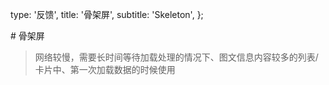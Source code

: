   type: '反馈',
  title: '骨架屏',
  subtitle: 'Skeleton',
};

<Box>
# 骨架屏

> 网络较慢，需要长时间等待加载处理的情况下、图文信息内容较多的列表/卡片中、第一次加载数据的时候使用

<Snapshot name="skeleton" col={1} />
</Box>

<Box text={api} />
